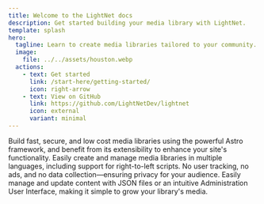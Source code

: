 ```yaml
---
title: Welcome to the LightNet docs
description: Get started building your media library with LightNet.
template: splash
hero:
  tagline: Learn to create media libraries tailored to your community.
  image:
    file: ../../assets/houston.webp
  actions:
    - text: Get started
      link: /start-here/getting-started/
      icon: right-arrow
    - text: View on GitHub
      link: https://github.com/LightNetDev/lightnet
      icon: external
      variant: minimal
---
```



<CardGrid stagger>
  <Card title="Static Site Generation" icon="rocket">
    Build fast, secure, and low cost media libraries using the powerful Astro framework, and benefit from its extensibility to enhance your site's functionality.
  </Card>
  <Card title="Multilingual Support" icon="translate">
    Easily create and manage media libraries in multiple languages, including support for right-to-left scripts.
  </Card>
  <Card title="Privacy-Focused" icon="seti:lock">
    No user tracking, no ads, and no data collection—ensuring privacy for your audience.
  </Card>
  <Card title="Content Flexibility" icon="pencil">
    Easily manage and update content with JSON files or an intuitive Administration User Interface, making it simple to grow your library's media.
  </Card>
</CardGrid>
